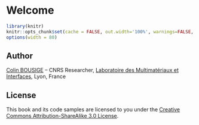 # Welcome {.unnumbered}

```r
library(knitr)
knitr::opts_chunk$set(cache = FALSE, out.width='100%', warnings=FALSE, message=FALSE)
options(width = 80)
```


## Author {.unnumbered}

[Colin BOUSIGE](mailto:colin.bousige@cnrs.fr) -- CNRS Researcher, [Laboratoire des Multimatériaux et Interfaces](http://lmi.cnrs.fr/), Lyon, France

## License {.unnumbered}

This book and its code samples are licensed to you under the [Creative Commons Attribution-ShareAlike 3.0 License](http://creativecommons.org/licenses/by-sa/3.0/).
